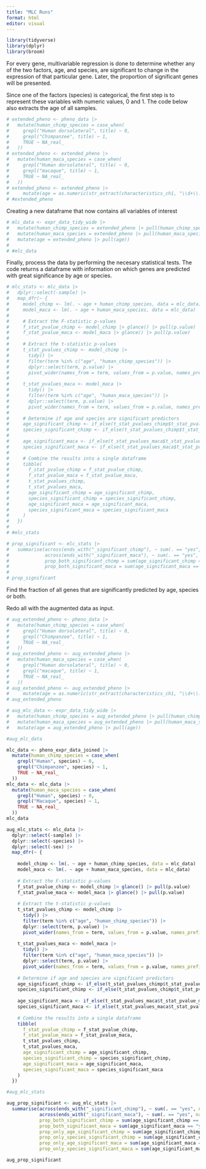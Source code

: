 ```yaml
---
title: "MLC Runs"
format: html
editor: visual
---
```


```r
library(tidyverse)
library(dplyr)
library(broom)
```

For every gene, multivariable regression is done to determine whether any of the two factors, age, and species, are significant to change in the expression of that particular gene. Later, the proportion of significant genes will be presented.

Since one of the factors (species) is categorical, the first step is to represent these variables with numeric values, 0 and 1. The code below also extracts the age of all samples.

```r
# extended_pheno <- pheno_data |> 
#   mutate(human_chimp_species = case_when(
#     grepl("Human dorsolateral", title) ~ 0,
#     grepl("Chimpanzee", title) ~ 1,
#     TRUE ~ NA_real_
#   ))
# extended_pheno <- extended_pheno |> 
#   mutate(human_maca_species = case_when(
#     grepl("Human dorsolateral", title) ~ 0,
#     grepl("macaque", title) ~ 1,
#     TRUE ~ NA_real_
#   ))
# extended_pheno <- extended_pheno |> 
#     mutate(age = as.numeric(str_extract(characteristics_ch1, "\\d+\\.?\\d*")))
# #extended_pheno
```

Creating a new dataframe that now contains all variables of interest

```r
# mlc_data <- expr_data_tidy_wide |>
#   mutate(human_chimp_species = extended_pheno |> pull(human_chimp_species)) |> 
#   mutate(human_maca_species = extended_pheno |> pull(human_maca_species)) |>
#   mutate(age = extended_pheno |> pull(age)) 
# 
# #mlc_data
```

Finally, process the data by performing the necesary statistical tests. The code returns a dataframe with information on which genes are predicted with great significance by age or species.

```r
# mlc_stats <- mlc_data |>
#   dplyr::select(-sample) |>
#   map_dfr(~ {
#     model_chimp <- lm(. ~ age + human_chimp_species, data = mlc_data)
#     model_maca <- lm(. ~ age + human_maca_species, data = mlc_data)
#     
#     # Extract the F-statistic p-values
#     f_stat_pvalue_chimp <- model_chimp |> glance() |> pull(p.value)
#     f_stat_pvalue_maca <- model_maca |> glance() |> pull(p.value)
#     
#     # Extract the t-statistic p-values
#     t_stat_pvalues_chimp <- model_chimp |>
#       tidy() |>
#       filter(term %in% c("age", "human_chimp_species")) |>
#       dplyr::select(term, p.value) |>
#       pivot_wider(names_from = term, values_from = p.value, names_prefix = "t_stat_pvalue_chimp_")
#     
#     t_stat_pvalues_maca <- model_maca |>
#       tidy() |>
#       filter(term %in% c("age", "human_maca_species")) |>
#       dplyr::select(term, p.value) |>
#       pivot_wider(names_from = term, values_from = p.value, names_prefix = "t_stat_pvalue_maca_")
#     
#     # Determine if age and species are significant predictors
#     age_significant_chimp <- if_else(t_stat_pvalues_chimp$t_stat_pvalue_chimp_age < 0.05, "yes", "no")
#     species_significant_chimp <- if_else(t_stat_pvalues_chimp$t_stat_pvalue_chimp_human_chimp_species < 0.05, "yes", "no")
#     
#     age_significant_maca <- if_else(t_stat_pvalues_maca$t_stat_pvalue_maca_age < 0.05, "yes", "no")
#     species_significant_maca <- if_else(t_stat_pvalues_maca$t_stat_pvalue_maca_human_maca_species < 0.05, "yes", "no")
#     
#     # Combine the results into a single dataframe
#     tibble(
#       f_stat_pvalue_chimp = f_stat_pvalue_chimp,
#       f_stat_pvalue_maca = f_stat_pvalue_maca,
#       t_stat_pvalues_chimp,
#       t_stat_pvalues_maca,
#       age_significant_chimp = age_significant_chimp,
#       species_significant_chimp = species_significant_chimp,
#       age_significant_maca = age_significant_maca,
#       species_significant_maca = species_significant_maca
#     )
#   })
# 
# #mlc_stats
```

```r
# prop_significant <- mlc_stats |>
#   summarise(across(ends_with("_significant_chimp"), ~ sum(. == "yes", na.rm = TRUE) / n() * 100, .names = "prop_{.col}"),
#             across(ends_with("_significant_maca"), ~ sum(. == "yes", na.rm = TRUE) / n() * 100, .names = "prop_{.col}"),
#             prop_both_significant_chimp = sum(age_significant_chimp == "yes" & species_significant_chimp == "yes", na.rm = TRUE) / n() * 100,
#             prop_both_significant_maca = sum(age_significant_maca == "yes" & species_significant_maca == "yes", na.rm = TRUE) / n() * 100)
# 
# prop_significant
```

Find the fraction of all genes that are significantly predicted by age, species or both.

Redo all with the augmented data as input.

```r
# aug_extended_pheno <- pheno_data |> 
#   mutate(human_chimp_species = case_when(
#     grepl("Human dorsolateral", title) ~ 0,
#     grepl("Chimpanzee", title) ~ 1,
#     TRUE ~ NA_real_
#   ))
# aug_extended_pheno <- aug_extended_pheno |> 
#   mutate(human_maca_species = case_when(
#     grepl("Human dorsolateral", title) ~ 0,
#     grepl("macaque", title) ~ 1,
#     TRUE ~ NA_real_
#   ))
# aug_extended_pheno <- aug_extended_pheno |> 
#     mutate(age = as.numeric(str_extract(characteristics_ch1, "\\d+\\.?\\d*")))
# aug_extended_pheno
```

```r
# aug_mlc_data <- expr_data_tidy_wide |>
#   mutate(human_chimp_species = aug_extended_pheno |> pull(human_chimp_species)) |>
#   mutate(human_maca_species = aug_extended_pheno |> pull(human_maca_species)) |>
#   mutate(age = aug_extended_pheno |> pull(age)) 

#aug_mlc_data
```

```r
mlc_data <- pheno_expr_data_joined |> 
  mutate(human_chimp_species = case_when(
    grepl("Human", species) ~ 0,
    grepl("Chimpanzee", species) ~ 1,
    TRUE ~ NA_real_
  ))
mlc_data <- mlc_data |>
  mutate(human_maca_species = case_when(
    grepl("Human", species) ~ 0,
    grepl("Macaque", species) ~ 1,
    TRUE ~ NA_real_
  ))
mlc_data
```

```r
aug_mlc_stats <- mlc_data |>
  dplyr::select(-sample) |>
  dplyr::select(-species) |>
  dplyr::select(-sex) |>
  map_dfr(~ {
    
    model_chimp <- lm(. ~ age + human_chimp_species, data = mlc_data)
    model_maca <- lm(. ~ age + human_maca_species, data = mlc_data)
    
    # Extract the F-statistic p-values
    f_stat_pvalue_chimp <- model_chimp |> glance() |> pull(p.value)
    f_stat_pvalue_maca <- model_maca |> glance() |> pull(p.value)
    
    # Extract the t-statistic p-values
    t_stat_pvalues_chimp <- model_chimp |>
      tidy() |>
      filter(term %in% c("age", "human_chimp_species")) |>
      dplyr::select(term, p.value) |>
      pivot_wider(names_from = term, values_from = p.value, names_prefix = "t_stat_pvalue_chimp_")
    
    t_stat_pvalues_maca <- model_maca |>
      tidy() |>
      filter(term %in% c("age", "human_maca_species")) |>
      dplyr::select(term, p.value) |>
      pivot_wider(names_from = term, values_from = p.value, names_prefix = "t_stat_pvalue_maca_")
    
    # Determine if age and species are significant predictors
    age_significant_chimp <- if_else(t_stat_pvalues_chimp$t_stat_pvalue_chimp_age < 0.05, "yes", "no")
    species_significant_chimp <- if_else(t_stat_pvalues_chimp$t_stat_pvalue_chimp_human_chimp_species < 0.05, "yes", "no")
    
    age_significant_maca <- if_else(t_stat_pvalues_maca$t_stat_pvalue_maca_age < 0.05, "yes", "no")
    species_significant_maca <- if_else(t_stat_pvalues_maca$t_stat_pvalue_maca_human_maca_species < 0.05, "yes", "no")
    
    # Combine the results into a single dataframe
    tibble(
      f_stat_pvalue_chimp = f_stat_pvalue_chimp,
      f_stat_pvalue_maca = f_stat_pvalue_maca,
      t_stat_pvalues_chimp,
      t_stat_pvalues_maca,
      age_significant_chimp = age_significant_chimp,
      species_significant_chimp = species_significant_chimp,
      age_significant_maca = age_significant_maca,
      species_significant_maca = species_significant_maca
    )
  })

#aug_mlc_stats
```

```r
aug_prop_significant <- aug_mlc_stats |>
  summarise(across(ends_with("_significant_chimp"), ~ sum(. == "yes", na.rm = TRUE) / n() * 100, .names = "prop_{.col}"),
            across(ends_with("_significant_maca"), ~ sum(. == "yes", na.rm = TRUE) / n() * 100, .names = "prop_{.col}"),
            prop_both_significant_chimp = sum(age_significant_chimp == "yes" & species_significant_chimp == "yes", na.rm = TRUE) / n() * 100,
            prop_both_significant_maca = sum(age_significant_maca == "yes" & species_significant_maca == "yes", na.rm = TRUE) / n() * 100,
            prop_only_age_significant_chimp = sum(age_significant_chimp == "yes" & species_significant_chimp == "no", na.rm = TRUE) / n() * 100,
            prop_only_species_significant_chimp = sum(age_significant_chimp == "no" & species_significant_chimp == "yes", na.rm = TRUE) / n() * 100,
            prop_only_age_significant_maca = sum(age_significant_maca == "yes" & species_significant_maca == "no", na.rm = TRUE) / n() * 100,
            prop_only_species_significant_maca = sum(age_significant_maca == "no" & species_significant_maca == "yes", na.rm = TRUE) / n() * 100)

aug_prop_significant
```
